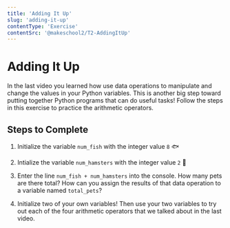 ```yaml
---
title: 'Adding It Up'
slug: 'adding-it-up'
contentType: 'Exercise'
contentSrc: '@makeschool2/T2-AddingItUp'
---
```


# Adding It Up

In the last video you learned how use data operations to manipulate and change the values in your Python variables. This is another big step toward putting together Python programs that can do useful tasks! Follow the steps in this exercise to practice the arithmetic operators.

## Steps to Complete

1. Initialize the variable `num_fish` with the integer value `8` :fish:

2. Intialize the variable `num_hamsters` with the integer value `2` :hamster:

3. Enter the line `num_fish + num_hamsters` into the console. How many pets are there total? How can you assign the results of that data operation to a variable named `total_pets`?

4. Initialize two of your own variables! Then use your two variables to try out each of the four arithmetic operators that we talked about in the last video.